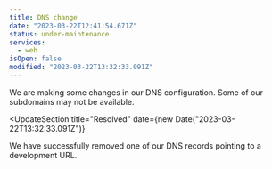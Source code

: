 ```yaml
---
title: DNS change
date: "2023-03-22T12:41:54.671Z"
status: under-maintenance
services:
  - web
isOpen: false
modified: "2023-03-22T13:32:33.091Z"
---
```


We are making some changes in our DNS configuration. Some of our subdomains may not be available.


<UpdateSection 
  title="Resolved" 
  date={new Date("2023-03-22T13:32:33.091Z")} 
>
We have successfully removed one of our DNS records pointing to a development URL.
</UpdateSection>
